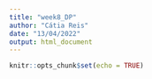 ```yaml
---
title: "week8_DP"
author: "Cátia Reis"
date: "13/04/2022"
output: html_document
---
```


```r
knitr::opts_chunk$set(echo = TRUE)
```


<!-- Here a guideline for your report:

Find a dataset that you are interested in
Upload the .csv and check you data
Which is it your Explanatory and Response variable?
There is a correlation between the two?
This correlation implies causation?
Now fit your model in a (General) Linear Model (remember the assumptions)
Which model describes better your data? Explain
Remember to apply the general suggestion to your report:

add an appropriate header (e.g., title, author, date, output format)
add some headers and sub-headers
Add labels to the axes’ plot and add a title for each plot!
Have fun and try to make the report interesting for the reader! --> 
